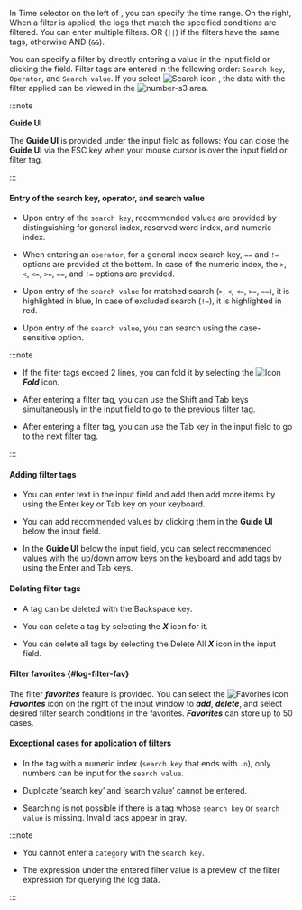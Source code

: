 <InDoc pages="log-search,aws-log-search">In <UI>Time selector</UI> on the left of <LinkImage img="number-01.png" className="ico" />, you can specify the time range. On the right, </InDoc>When a filter is applied, the logs that match the specified conditions are filtered. You can enter multiple filters. OR (<code>||</code>) if the filters have the same tags, otherwise AND (<code>&&</code>).

You can specify a filter by directly entering a value in the input field or clicking the <Cmdname sid="filter" className="uitext" /> field. Filter tags are entered in the following order: `Search key`, `Operator`, and `Search value`. If you select ![Search icon](/img/ic-search-on-press.svg) <Cmdname sid="search" className="uitext" />, the data with the filter applied can be viewed in the ![number-s3](/img/number-03.png) area.

:::note 

**Guide UI**

The **Guide UI** is provided under the input field as follows: You can close the **Guide UI** via the ESC key when your mouse cursor is over the input field or filter tag.

<ImgLang img='log-filter-ui1.png' desc='Log filter'/>

:::

#### Entry of the search key, operator, and search value

- Upon entry of the `search key`, recommended values are provided by distinguishing for general index, reserved word index, and numeric index. 

- When entering an `operator`, for a general index search key, `==` and `!=` options are provided at the bottom. In case of the numeric index, the `>`, `<`, `<=`, `>=`, `==`, and `!=` options are provided.

- Upon entry of the `search value` for matched search (`>`, `<`, `<=`, `>=`, `==`), it is highlighted in <span class='normal'>blue</span>, In case of excluded search (`!=`), it is highlighted in <span class='vslow'>red</span>. 

- Upon entry of the `search value`, you can search using the case-sensitive option.

:::note 

- If the filter tags exceed 2 lines, you can fold it by selecting the ![Icon](/img/up-arrow.svg) **_Fold_** icon.

- After entering a filter tag, you can use the Shift and Tab keys simultaneously in the input field to go to the previous filter tag. 

- After entering a filter tag, you can use the Tab key in the input field to go to the next filter tag. 

:::

#### Adding filter tags

- You can enter text in the input field and add then add more items by using the Enter key or Tab key on your keyboard.

- You can add recommended values by clicking them in the **Guide UI** below the input field.

- In the **Guide UI** below the input field, you can select recommended values with the up/down arrow keys on the keyboard and add tags by using the Enter and Tab keys.

#### Deleting filter tags

- A tag can be deleted with the Backspace key.

- You can delete a tag by selecting the **_X_** icon for it.

- You can delete all tags by selecting the Delete All **_X_** icon in the input field.

#### Filter favorites {#log-filter-fav}

The filter **_favorites_** feature is provided. You can select the ![Favorites icon](/img/ic-star.svg) **_Favorites_** icon on the right of the input window to **_add_**, **_delete_**, and select desired filter search conditions in the favorites. **_Favorites_** can store up to 50 cases. 

<ImgLang img='log-filter-fav.png' desc='Log filter favorites'/>

#### Exceptional cases for application of filters

- In the tag with a numeric index (`search key` that ends with `.n`), only numbers can be input for the `search value`.

- Duplicate ‘search key’ and ‘search value’ cannot be entered.

- Searching is not possible if there is a tag whose `search key` or `search value` is missing. Invalid tags appear in <span class='mstop'>gray</span>.

<InDoc pages="log-lt,aws-log-lt">

:::note

- You cannot enter a `category` with the <Cmdname sid="side_logTail" className="uitext" /> `search key`.

- The expression under the entered filter value is a preview of the filter expression for querying the log data. 

:::

</InDoc>
